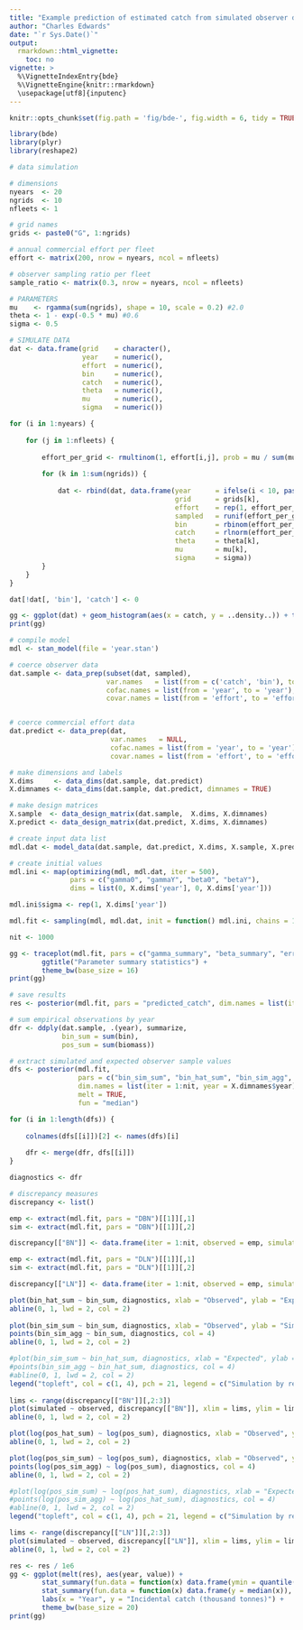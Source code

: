 ```yaml
---
title: "Example prediction of estimated catch from simulated observer data"
author: "Charles Edwards"
date: "`r Sys.Date()`"
output:
  rmarkdown::html_vignette:
    toc: no
vignette: >
  %\VignetteIndexEntry{bde}
  %\VignetteEngine{knitr::rmarkdown}
  \usepackage[utf8]{inputenc}
---
```


```r
knitr::opts_chunk$set(fig.path = 'fig/bde-', fig.width = 6, tidy = TRUE, tidy.opts = list(blank = TRUE, width.cutoff = 105), message = FALSE, warning = FALSE, collapse = TRUE, comment = "#>")

```

```r
library(bde)
library(plyr)
library(reshape2)
```

```r
# data simulation

# dimensions
nyears  <- 20
ngrids  <- 10
nfleets <- 1

# grid names
grids <- paste0("G", 1:ngrids)

# annual commercial effort per fleet
effort <- matrix(200, nrow = nyears, ncol = nfleets)

# observer sampling ratio per fleet
sample_ratio <- matrix(0.3, nrow = nyears, ncol = nfleets)

# PARAMETERS
mu    <- rgamma(sum(ngrids), shape = 10, scale = 0.2) #2.0
theta <- 1 - exp(-0.5 * mu) #0.6
sigma <- 0.5

# SIMULATE DATA
dat <- data.frame(grid    = character(),
                  year    = numeric(),
                  effort  = numeric(), 
                  bin     = numeric(), 
                  catch   = numeric(),
                  theta   = numeric(),
                  mu      = numeric(),
                  sigma   = numeric())

for (i in 1:nyears) {
    
    for (j in 1:nfleets) {
    
        effort_per_grid <- rmultinom(1, effort[i,j], prob = mu / sum(mu))[,1]
        
        for (k in 1:sum(ngrids)) {
    
            dat <- rbind(dat, data.frame(year      = ifelse(i < 10, paste0("0", as.character(i)), as.character(i)),
                                         grid      = grids[k], 
                                         effort    = rep(1, effort_per_grid[k]), 
                                         sampled   = runif(effort_per_grid[k]) < sample_ratio[i, j],
                                         bin       = rbinom(effort_per_grid[k], 1, theta[k]), 
                                         catch     = rlnorm(effort_per_grid[k], log(mu[k]), sigma),
                                         theta     = theta[k],
                                         mu        = mu[k],
                                         sigma     = sigma))
        }
    }
}

dat[!dat[, 'bin'], 'catch'] <- 0
```

```r
gg <- ggplot(dat) + geom_histogram(aes(x = catch, y = ..density..)) + theme_bw() + ggtitle("Semi-continuous catch data")
print(gg)
```

```r
# compile model
mdl <- stan_model(file = 'year.stan')
```

```r
# coerce observer data
dat.sample <- data_prep(subset(dat, sampled), 
                        var.names   = list(from = c('catch', 'bin'), to = c('biomass', 'bin')), 
                        cofac.names = list(from = 'year', to = 'year'), 
                        covar.names = list(from = 'effort', to = 'effort'))


# coerce commercial effort data
dat.predict <- data_prep(dat, 
                         var.names   = NULL,
                         cofac.names = list(from = 'year', to = 'year'),
                         covar.names = list(from = 'effort', to = 'effort'))

# make dimensions and labels
X.dims     <- data_dims(dat.sample, dat.predict)
X.dimnames <- data_dims(dat.sample, dat.predict, dimnames = TRUE)

# make design matrices
X.sample  <- data_design_matrix(dat.sample,  X.dims, X.dimnames)
X.predict <- data_design_matrix(dat.predict, X.dims, X.dimnames)

# create input data list
mdl.dat <- model_data(dat.sample, dat.predict, X.dims, X.sample, X.predict)

# create initial values
mdl.ini <- map(optimizing(mdl, mdl.dat, iter = 500), 
               pars = c("gamma0", "gammaY", "beta0", "betaY"), 
               dims = list(0, X.dims['year'], 0, X.dims['year']))

mdl.ini$sigma <- rep(1, X.dims['year'])

mdl.fit <- sampling(mdl, mdl.dat, init = function() mdl.ini, chains = 1)

nit <- 1000
```

```r
gg <- traceplot(mdl.fit, pars = c("gamma_summary", "beta_summary", "error_summary")) + 
        ggtitle("Parameter summary statistics") +
        theme_bw(base_size = 16)
print(gg)
```

```r
# save results
res <- posterior(mdl.fit, pars = "predicted_catch", dim.names = list(iter = 1:nit, year = X.dimnames$year))
```

```r
# sum empirical observations by year
dfr <- ddply(dat.sample, .(year), summarize, 
             bin_sum = sum(bin),
             pos_sum = sum(biomass))

# extract simulated and expected observer sample values 
dfs <- posterior(mdl.fit, 
                 pars = c("bin_sim_sum", "bin_hat_sum", "bin_sim_agg", "pos_sim_sum", "pos_hat_sum", "pos_sim_agg"), 
                 dim.names = list(iter = 1:nit, year = X.dimnames$year), 
                 melt = TRUE, 
                 fun = "median")

for (i in 1:length(dfs)) {
    
    colnames(dfs[[i]])[2] <- names(dfs)[i]
    
    dfr <- merge(dfr, dfs[[i]])    
}

diagnostics <- dfr

# discrepancy measures
discrepancy <- list()

emp <- extract(mdl.fit, pars = "DBN")[[1]][,1]
sim <- extract(mdl.fit, pars = "DBN")[[1]][,2]

discrepancy[["BN"]] <- data.frame(iter = 1:nit, observed = emp, simulated = sim)

emp <- extract(mdl.fit, pars = "DLN")[[1]][,1]
sim <- extract(mdl.fit, pars = "DLN")[[1]][,2]

discrepancy[["LN"]] <- data.frame(iter = 1:nit, observed = emp, simulated = sim)
```

```r
plot(bin_hat_sum ~ bin_sum, diagnostics, xlab = "Observed", ylab = "Expected"); mtext("Binomial model\n", adj = 0)
abline(0, 1, lwd = 2, col = 2)
    
plot(bin_sim_sum ~ bin_sum, diagnostics, xlab = "Observed", ylab = "Simulated");
points(bin_sim_agg ~ bin_sum, diagnostics, col = 4)
abline(0, 1, lwd = 2, col = 2)

#plot(bin_sim_sum ~ bin_hat_sum, diagnostics, xlab = "Expected", ylab = "Simulated")
#points(bin_sim_agg ~ bin_hat_sum, diagnostics, col = 4)
#abline(0, 1, lwd = 2, col = 2)
legend("topleft", col = c(1, 4), pch = 21, legend = c("Simulation by record", "Aggregate simulation"), bty = "n")
        
lims <- range(discrepancy[["BN"]][,2:3])
plot(simulated ~ observed, discrepancy[["BN"]], xlim = lims, ylim = lims, xlab = "Observed vs. Expected", ylab = "Simulated vs. Expected")
abline(0, 1, lwd = 2, col = 2)

plot(log(pos_hat_sum) ~ log(pos_sum), diagnostics, xlab = "Observed", ylab = "Expected"); mtext("log-Normal model\n", adj = 0)
abline(0, 1, lwd = 2, col = 2)

plot(log(pos_sim_sum) ~ log(pos_sum), diagnostics, xlab = "Observed", ylab = "Simulated")
points(log(pos_sim_agg) ~ log(pos_sum), diagnostics, col = 4)
abline(0, 1, lwd = 2, col = 2)

#plot(log(pos_sim_sum) ~ log(pos_hat_sum), diagnostics, xlab = "Expected", ylab = "Simulated")
#points(log(pos_sim_agg) ~ log(pos_hat_sum), diagnostics, col = 4)
#abline(0, 1, lwd = 2, col = 2)
legend("topleft", col = c(1, 4), pch = 21, legend = c("Simulation by record", "Aggregate simulation"), bty = "n")

lims <- range(discrepancy[["LN"]][,2:3])
plot(simulated ~ observed, discrepancy[["LN"]], xlim = lims, ylim = lims, xlab = "Observed vs. Expected", ylab = "Simulated vs. Expected")
abline(0, 1, lwd = 2, col = 2)

```

```r
res <- res / 1e6
gg <- ggplot(melt(res), aes(year, value)) + 
        stat_summary(fun.data = function(x) data.frame(ymin = quantile(x, 0.05), ymax = quantile(x, 0.95)), geom = "ribbon", alpha = 0.4) +
        stat_summary(fun.data = function(x) data.frame(y = median(x)), geom = "line", size = 2) +
        labs(x = "Year", y = "Incidental catch (thousand tonnes)") +
        theme_bw(base_size = 20)
print(gg)

```





